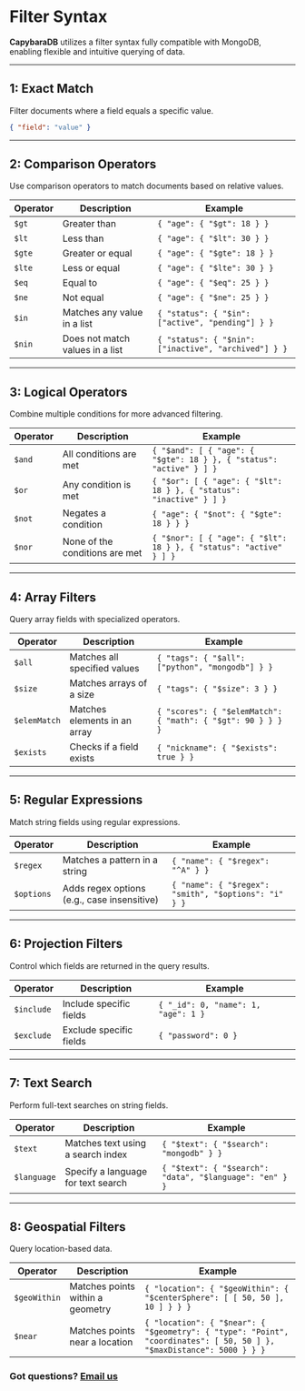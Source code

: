 # Filter Syntax

**CapybaraDB** utilizes a filter syntax fully compatible with MongoDB, enabling flexible and intuitive querying of data.

---

## 1: Exact Match

Filter documents where a field equals a specific value.

```json
{ "field": "value" }
```

---

## 2: Comparison Operators

Use comparison operators to match documents based on relative values.

| **Operator** | **Description**                 | **Example**                                          |
| ------------ | ------------------------------- | ---------------------------------------------------- |
| `$gt`        | Greater than                    | `{ "age": { "$gt": 18 } }`                           |
| `$lt`        | Less than                       | `{ "age": { "$lt": 30 } }`                           |
| `$gte`       | Greater or equal                | `{ "age": { "$gte": 18 } }`                          |
| `$lte`       | Less or equal                   | `{ "age": { "$lte": 30 } }`                          |
| `$eq`        | Equal to                        | `{ "age": { "$eq": 25 } }`                           |
| `$ne`        | Not equal                       | `{ "age": { "$ne": 25 } }`                           |
| `$in`        | Matches any value in a list     | `{ "status": { "$in": ["active", "pending"] } }`     |
| `$nin`       | Does not match values in a list | `{ "status": { "$nin": ["inactive", "archived"] } }` |

---

## 3: Logical Operators

Combine multiple conditions for more advanced filtering.

| **Operator** | **Description**                | **Example**                                                         |
| ------------ | ------------------------------ | ------------------------------------------------------------------- |
| `$and`       | All conditions are met         | `{ "$and": [ { "age": { "$gte": 18 } }, { "status": "active" } ] }` |
| `$or`        | Any condition is met           | `{ "$or": [ { "age": { "$lt": 18 } }, { "status": "inactive" } ] }` |
| `$not`       | Negates a condition            | `{ "age": { "$not": { "$gte": 18 } } }`                             |
| `$nor`       | None of the conditions are met | `{ "$nor": [ { "age": { "$lt": 18 } }, { "status": "active" } ] }`  |

---

## 4: Array Filters

Query array fields with specialized operators.

| **Operator** | **Description**              | **Example**                                                 |
| ------------ | ---------------------------- | ----------------------------------------------------------- |
| `$all`       | Matches all specified values | `{ "tags": { "$all": ["python", "mongodb"] } }`             |
| `$size`      | Matches arrays of a size     | `{ "tags": { "$size": 3 } }`                                |
| `$elemMatch` | Matches elements in an array | `{ "scores": { "$elemMatch": { "math": { "$gt": 90 } } } }` |
| `$exists`    | Checks if a field exists     | `{ "nickname": { "$exists": true } }`                       |

---

## 5: Regular Expressions

Match string fields using regular expressions.

| **Operator** | **Description**                             | **Example**                                          |
| ------------ | ------------------------------------------- | ---------------------------------------------------- |
| `$regex`     | Matches a pattern in a string               | `{ "name": { "$regex": "^A" } }`                     |
| `$options`   | Adds regex options (e.g., case insensitive) | `{ "name": { "$regex": "smith", "$options": "i" } }` |

---

## 6: Projection Filters

Control which fields are returned in the query results.

| **Operator** | **Description**         | **Example**                         |
| ------------ | ----------------------- | ----------------------------------- |
| `$include`   | Include specific fields | `{ "_id": 0, "name": 1, "age": 1 }` |
| `$exclude`   | Exclude specific fields | `{ "password": 0 }`                 |

---

## 7: Text Search

Perform full-text searches on string fields.

| **Operator** | **Description**                    | **Example**                                             |
| ------------ | ---------------------------------- | ------------------------------------------------------- |
| `$text`      | Matches text using a search index  | `{ "$text": { "$search": "mongodb" } }`                 |
| `$language`  | Specify a language for text search | `{ "$text": { "$search": "data", "$language": "en" } }` |

---

## 8: Geospatial Filters

Query location-based data.

| **Operator** | **Description**                  | **Example**                                                                                                          |
| ------------ | -------------------------------- | -------------------------------------------------------------------------------------------------------------------- |
| `$geoWithin` | Matches points within a geometry | `{ "location": { "$geoWithin": { "$centerSphere": [ [ 50, 50 ], 10 ] } } }`                                          |
| `$near`      | Matches points near a location   | `{ "location": { "$near": { "$geometry": { "type": "Point", "coordinates": [ 50, 50 ] }, "$maxDistance": 5000 } } }` |

### Got questions? [Email us](mailto:hello@capybaradb.co)
